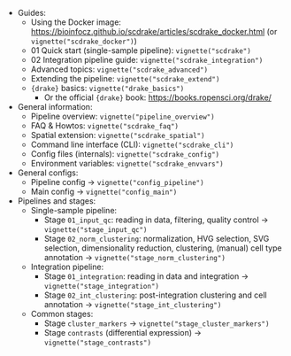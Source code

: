 - Guides:
  - Using the Docker image: <https://bioinfocz.github.io/scdrake/articles/scdrake_docker.html>
    (or `vignette("scdrake_docker")`)
  - 01 Quick start (single-sample pipeline): `vignette("scdrake")`
  - 02 Integration pipeline guide: `vignette("scdrake_integration")`
  - Advanced topics: `vignette("scdrake_advanced")`
  - Extending the pipeline: `vignette("scdrake_extend")`
  - `{drake}` basics: `vignette("drake_basics")`
    - Or the official `{drake}` book: <https://books.ropensci.org/drake/>
- General information:
  - Pipeline overview: `vignette("pipeline_overview")`
  - FAQ & Howtos: `vignette("scdrake_faq")`
  - Spatial extension: `vignette("scdrake_spatial")`
  - Command line interface (CLI): `vignette("scdrake_cli")`
  - Config files (internals): `vignette("scdrake_config")`
  - Environment variables: `vignette("scdrake_envvars")`
- General configs:
    - Pipeline config -> `vignette("config_pipeline")`
    - Main config -> `vignette("config_main")`
- Pipelines and stages:
  - Single-sample pipeline:
    - Stage `01_input_qc`: reading in data, filtering, quality control -> `vignette("stage_input_qc")`
    - Stage `02_norm_clustering`: normalization, HVG selection, SVG selection, dimensionality reduction, clustering, (manual) cell type annotation
      -> `vignette("stage_norm_clustering")`
  - Integration pipeline:
    - Stage `01_integration`: reading in data and integration -> `vignette("stage_integration")`
    - Stage `02_int_clustering`: post-integration clustering and cell annotation -> `vignette("stage_int_clustering")`
  - Common stages:
    - Stage `cluster_markers` -> `vignette("stage_cluster_markers")`
    - Stage `contrasts` (differential expression) -> `vignette("stage_contrasts")`
